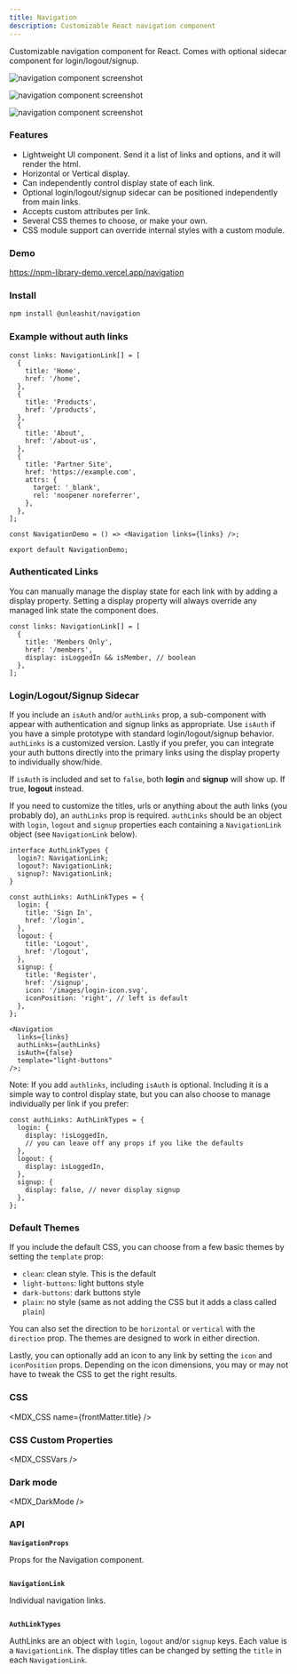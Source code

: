 ```yaml
---
title: Navigation
description: Customizable React navigation component
---
```


Customizable navigation component for React. Comes with optional sidecar component for login/logout/signup.

![navigation component screenshot](https://raw.githubusercontent.com/unleashit/npm-library/master/packages/navigation/navigation-horz.png)

![navigation component screenshot](https://raw.githubusercontent.com/unleashit/npm-library/master/packages/navigation/navigation-horz-alt.png)

![navigation component screenshot](https://raw.githubusercontent.com/unleashit/npm-library/master/packages/navigation/navigation-vert.png)

### Features

- Lightweight UI component. Send it a list of links and options, and it will render the html.
- Horizontal or Vertical display.
- Can independently control display state of each link.
- Optional login/logout/signup sidecar can be positioned independently from main links.
- Accepts custom attributes per link.
- Several CSS themes to choose, or make your own.
- CSS module support can override internal styles with a custom module.

### Demo
https://npm-library-demo.vercel.app/navigation

### Install

```bash npm2yarn
npm install @unleashit/navigation
```

### Example without auth links

```tsx
const links: NavigationLink[] = [
  {
    title: 'Home',
    href: '/home',
  },
  {
    title: 'Products',
    href: '/products',
  },
  {
    title: 'About',
    href: '/about-us',
  },
  {
    title: 'Partner Site',
    href: 'https://example.com',
    attrs: {
      target: '_blank',
      rel: 'noopener noreferrer',
    },
  },
];

const NavigationDemo = () => <Navigation links={links} />;

export default NavigationDemo;
```

### Authenticated Links

You can manually manage the display state for each link with by adding a display property. Setting a display property will always override any managed link state the component does.

```tsx
const links: NavigationLink[] = [
  {
    title: 'Members Only',
    href: '/members',
    display: isLoggedIn && isMember, // boolean
  },
];
```

### Login/Logout/Signup Sidecar

If you include an `isAuth` and/or `authLinks` prop, a sub-component with appear with authentication and signup links as appropriate. Use `isAuth` if you have a simple prototype with standard login/logout/signup behavior. `authLinks` is a customized version. Lastly if you prefer, you can integrate your auth buttons directly into the primary links using the display property to individually show/hide.

If `isAuth` is included and set to `false`, both **login** and **signup** will show up. If true, **logout** instead.

If you need to customize the titles, urls or anything about the auth links (you probably do), an `authLinks` prop is required. `authLinks` should be an object with `login`, `logout` and `signup` properties each containing a `NavigationLink` object (see `NavigationLink` below).

```tsx
interface AuthLinkTypes {
  login?: NavigationLink;
  logout?: NavigationLink;
  signup?: NavigationLink;
}

const authLinks: AuthLinkTypes = {
  login: {
    title: 'Sign In',
    href: '/login',
  },
  logout: {
    title: 'Logout',
    href: '/logout',
  },
  signup: {
    title: 'Register',
    href: '/signup',
    icon: '/images/login-icon.svg',
    iconPosition: 'right', // left is default
  },
};

<Navigation
  links={links}
  authLinks={authLinks}
  isAuth={false}
  template="light-buttons"
/>;
```

Note: If you add `authlinks`, including `isAuth` is optional. Including it is a simple way to control display state, but you can also choose to manage individually per link if you prefer:

```tsx
const authLinks: AuthLinkTypes = {
  login: {
    display: !isLoggedIn,
    // you can leave off any props if you like the defaults
  },
  logout: {
    display: isLoggedIn,
  },
  signup: {
    display: false, // never display signup
  },
};
```

### Default Themes

If you include the default CSS, you can choose from a few basic themes by setting the `template` prop:

- `clean`: clean style. This is the default
- `light-buttons`: light buttons style
- `dark-buttons`: dark buttons style
- `plain`: no style (same as not adding the CSS but it adds a class called `plain`)

You can also set the direction to be `horizontal` or `vertical` with the `direction` prop. The themes are designed to work in either direction.

Lastly, you can optionally add an icon to any link by setting the `icon` and `iconPosition` props. Depending on the icon dimensions, you may or may not have to tweak the CSS to get the right results.

### CSS
<MDX_CSS name={frontMatter.title} />

### CSS Custom Properties
<MDX_CSSVars />

### Dark mode
<MDX_DarkMode />

### API

**`NavigationProps`**

Props for the Navigation component.

```typescript file=./packages/navigation/src/navigation.tsx start=mdx_navigation_props_start end=mdx_navigation_props_end
```

**`NavigationLink`**

Individual navigation links.

```typescript file=./packages/navigation/src/types.ts start=mdx_navigation_link_start end=mdx_navigation_link_end
```

**`AuthLinkTypes`**

AuthLinks are an object with `login`, `logout` and/or `signup` keys. Each value is a `NavigationLink`. The display titles can be changed by setting the `title` in each `NavigationLink`.

```typescript file=./packages/navigation/src/types.ts start=mdx_navigation_authlink_start end=mdx_navigation_authlink_end
```

